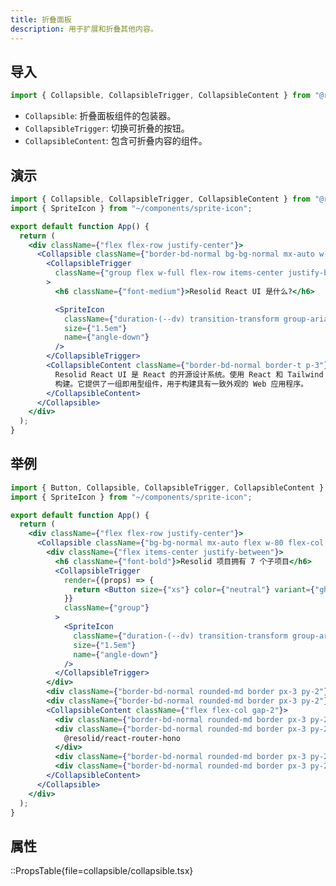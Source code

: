 ```yaml
---
title: 折叠面板
description: 用于扩展和折叠其他内容。
---
```


## 导入

```js
import { Collapsible, CollapsibleTrigger, CollapsibleContent } from "@resolid/react-ui";
```

- `Collapsible`: 折叠面板组件的包装器。
- `CollapsibleTrigger`: 切换可折叠的按钮。
- `CollapsibleContent`: 包含可折叠内容的组件。

## 演示

```jsx demo
import { Collapsible, CollapsibleTrigger, CollapsibleContent } from "@resolid/react-ui";
import { SpriteIcon } from "~/components/sprite-icon";

export default function App() {
  return (
    <div className={"flex flex-row justify-center"}>
      <Collapsible className={"border-bd-normal bg-bg-normal mx-auto w-80 rounded-md border"}>
        <CollapsibleTrigger
          className={"group flex w-full flex-row items-center justify-between p-3"}
        >
          <h6 className={"font-medium"}>Resolid React UI 是什么?</h6>

          <SpriteIcon
            className={"duration-(--dv) transition-transform group-aria-expanded:rotate-180"}
            size={"1.5em"}
            name={"angle-down"}
          />
        </CollapsibleTrigger>
        <CollapsibleContent className={"border-bd-normal border-t p-3"}>
          Resolid React UI 是 React 的开源设计系统。使用 React 和 Tailwind CSS
          构建。它提供了一组即用型组件，用于构建具有一致外观的 Web 应用程序。
        </CollapsibleContent>
      </Collapsible>
    </div>
  );
}
```

## 举例

```jsx demo
import { Button, Collapsible, CollapsibleTrigger, CollapsibleContent } from "@resolid/react-ui";
import { SpriteIcon } from "~/components/sprite-icon";

export default function App() {
  return (
    <div className={"flex flex-row justify-center"}>
      <Collapsible className={"bg-bg-normal mx-auto flex w-80 flex-col gap-2"}>
        <div className={"flex items-center justify-between"}>
          <h6 className={"font-bold"}>Resolid 项目拥有 7 个子项目</h6>
          <CollapsibleTrigger
            render={(props) => {
              return <Button size={"xs"} color={"neutral"} variant={"ghost"} iconOnly {...props} />;
            }}
            className={"group"}
          >
            <SpriteIcon
              className={"duration-(--dv) transition-transform group-aria-expanded:rotate-180"}
              size={"1.5em"}
              name={"angle-down"}
            />
          </CollapsibleTrigger>
        </div>
        <div className={"border-bd-normal rounded-md border px-3 py-2"}>@resolid/config</div>
        <div className={"border-bd-normal rounded-md border px-3 py-2"}>@resolid/framework</div>
        <CollapsibleContent className={"flex flex-col gap-2"}>
          <div className={"border-bd-normal rounded-md border px-3 py-2"}>@resolid/react-ui</div>
          <div className={"border-bd-normal rounded-md border px-3 py-2"}>
            @resolid/react-router-hono
          </div>
          <div className={"border-bd-normal rounded-md border px-3 py-2"}>@resolid/flex-routes</div>
          <div className={"border-bd-normal rounded-md border px-3 py-2"}>@resolid/utils</div>
        </CollapsibleContent>
      </Collapsible>
    </div>
  );
}
```

## 属性

::PropsTable{file=collapsible/collapsible.tsx}
